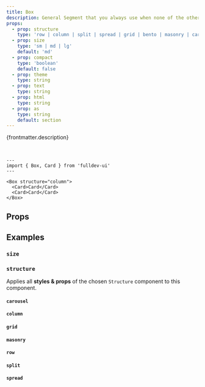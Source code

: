 ```yaml
---
title: Box
description: General Segment that you always use when none of the others props are applicable.
props:
  - prop: structure
    type: 'row | column | split | spread | grid | bento | masonry | carousel'
  - prop: size
    type: 'sm | md | lg'
    default: 'md'
  - prop: compact
    type: 'boolean'
    default: false
  - prop: theme
    type: string
  - prop: text
    type: string
  - prop: html
    type: string
  - prop: as
    type: string
    default: section
---
```




{frontmatter.description}

<br />

```astro live
---
import { Box, Card } from 'fulldev-ui'
---

<Box structure="column">
  <Card>Card</Card>
  <Card>Card</Card>
</Box>
```

## Props

<PropsTable props={frontmatter.props} />

## Examples

### `size`

<SizeProp />

### `structure`

Applies all **styles & props** of the chosen `Structure` component to this component.

#### `carousel`

<CarouselProp />

#### `column`

<ColumnProp />

#### `grid`

<GridProp />

#### `masonry`

<MasonryProp />

#### `row`

<RowProp />

#### `split`

<SplitProp />

#### `spread`

<SpreadProp />
